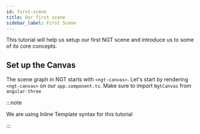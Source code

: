 ```yaml
---
id: first-scene
title: Our first scene
sidebar_label: First Scene
---
```


This tutorial will help us setup our first NGT scene and introduce us to some of its core concepts.

## Set up the Canvas

The scene graph in NGT starts with `<ngt-canvas>`. Let's start by rendering `<ngt-canvas>` on our `app.component.ts`.
Make sure to import `NgtCanvas` from `angular-three`

:::note

We are using Inline Template syntax for this tutorial

:::
